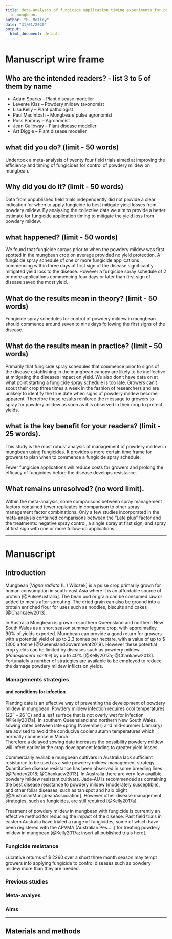 ```yaml
---
title: Meta-analysis of fungicide application timing experiments for powdery mildew management
  in mungbean.
author: "P. Melloy"
date: "31/01/2020"
output:
  html_document: default
---
```


# Manuscript wire frame

## Who are the intended readers? - list 3 to 5 of them by name
   * Adam Sparks – Plant disease modeller
   * Levente Kiss – Powdery mildew taxonomist
   * Lisa Kelly – Plant pathologist
   * Paul MacIntosh – Mungbean/ pulse agronomist
   * Ross Pomroy – Agronomist
   * Jean Galloway – Plant disease modeller
   * Art Diggle – Plant disease modeller

## what did you do? (limit - 50 words)
Undertook a meta-analysis of twenty four field trials aimed at improving the efficiency and timing of fungicides for control of powdery mildew on mungbean.


## Why did you do it? (limit - 50 words)  
Data from unpublished field trials independently did not provide a clear indication for when to apply fungicide to best mitigate yield losses from powdery mildew. 
By analysing the collective data we aim to provide a better estimate for fungicide application timing to mitigate the yield loss from powdery mildew.  

## what happened? (limit - 50 words)  
We found that fungicide sprays prior to when the powdery mildew was first spotted in the mungbean crop on average provided no yield protection. 
A fungicide spray schedule of one or more fungicide applications commencing within three days of first sign of the disease significantly mitigated yield loss to the disease. 
However a fungicide spray schedule of 2 or more applications commencing four days or later than first sign of disease saved the most yield.

## What do the results mean in theory? (limit - 50 words)
Fungicide spray schedules for control of powdery mildew in mungbean should commence around seven to nine days following the first signs of the disease.


## What do the results mean in practice? (limit - 50 words)  
Primarily that fungicide spray schedules that commence prior to signs of the disease establishing in the mungbean canopy are likely to be ineffective at mitigating the diseases impact on yield. 
We also don’t have data on at what point starting a fungicide spray schedule is too late. 
Growers can’t scout their crop three times a week in the fashion of researchers and are unlikely to identify the true date when signs of powdery mildew become apparent. 
Therefore these results reinforce the message to growers to spray for powdery mildew as soon as it is observed in their crop to protect yields.

## what is the key benefit for your readers? (limit - 25 words).  
This study is the most robust analysis of management of powdery mildew in mungbean using fungicides. 
It provides a more certain time frame for growers to plan when to commence a fungicide spray schedule.  

Fewer fungicide applications will reduce costs for growers and prolong the efficacy of fungicides before the disease develops resistance.


## What remains unresolved? (no word limit).  
Within the meta-analysis, some comparisons between spray management factors contained fewer replicates in comparison to other spray management factor combinations.
Only a few studies incorporated in the meta-analysis contained comparisons between the “Late plus” factor and the treatments: negative spray control, a single spray at first sign, and spray at first sign with one or more follow-up applications.

*****

# Manuscript


## Introduction
Mungbean [*Vigna radiata* (L.) Wilczek] is a pulse crop primarily grown for human consumption in south-east Asia where it is an affordable source of protein [@PulseAustralia]. 
The bean pod or grain can be consumed raw or added to meals after sprouting. 
The dried grain can also be ground into a protein enriched flour for uses such as noodles, biscuits and cakes [@Chankaew2013].  

In Australia Mungbean is grown in southern Queensland and northern New South Wales as a short season summer legume crop, with approimatley 90% of yields exported. 
Mungbean can provide a good return for growers with a potential yield of up to 2.3 tonnes per hectare, with a value of up to \$ 1300 a tonne [@QueenslandGovernment2019]. 
However these potential crop yields can be limited by diseases such as powdery mildew (*Podosphaera xanthii*) by up to 40% [@Kelly2017a; @Chankaew2013]. 
Fortunately a number of strategies are available to be employed to reduce the damage powdery mildew inflicts on yields.



### Managements strategies
#### and conditions for infection
Planting date is an effective way of preventing the development of powdery mildew in mungbean. 
Powdery mildew infection requires cool temperatures (22$^\circ$ - 26$^\circ$C) and a leaf surface that is not overly wet for infection [@Kelly2017a]. 
In southern Queensland and northern New South Wales, sowing dates between late spring (November) and mid-summer (January) are advised to avoid the conducive cooler autumn temperatures which normally commence in March.  
Therefore a delayed sowing date increases the possibility powdery mildew will infect earlier in the crop development leading to greater yield losses.  

Commercially available mungbean cultivars in Australia lack sufficient resistance to be used as a sole powdery mildew management strategy.
Quantitative disease resistance has been observed in some breeding lines [@Pandey2018; @Chankaew2013]. 
In Australia there are very few availble powdery mildew resistant cultivars. 
Jade-AU is recommended as containing the best disease resistance to powdery mildew (moderately susceptible), and other foliar diseases, such as tan spot and halo blight [@AustralianMungbeanAssociation].
However other disease management strategies, such as fungicides, are still required [@Kelly2017a].

Treatment of powdery mildew in mungbean with fungicide is currently an effective method for reducing the impact of the disease. 
Past field trials in eastern Australia have trialed a range of fungicides, some of which have been registered with the APVMA (Australian Pes.....) for treating powdery mildew in mungbean [@Kelly2017a; insert all published trials here]. 








### Fungicide resistance
Lucrative returns of \$ 2260 over a short three month season may tempt growers into applying fungicide to control diseases such as powdery mildew more than they are needed.

### Previous studies

### Meta-analyes

### Aims

*****
## Materials and methods
